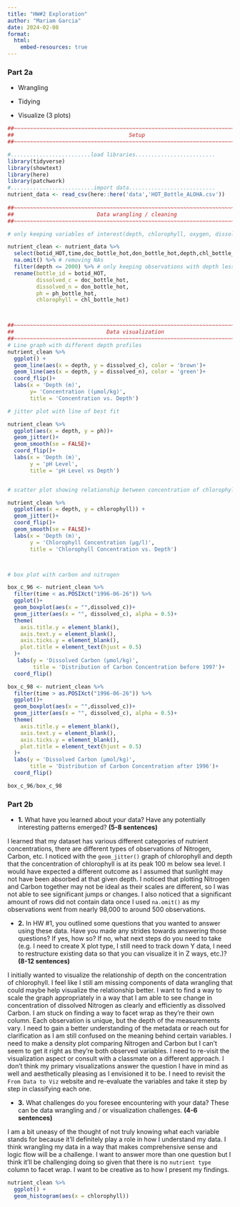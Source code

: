 ```yaml
---
title: "HW#2 Exploration"
author: "Mariam Garcia"
date: 2024-02-08
format:
  html:
    embed-resources: true
---
```


### Part 2a

-   Wrangling

-   Tidying

-   Visualize (3 plots)

```r
##~~~~~~~~~~~~~~~~~~~~~~~~~~~~~~~~~~~~~~~~~~~~~~~~~~~~~~~~~~~~~~~~~~~~~~~~~~~~~~
##                                    Setup                                 ----
##~~~~~~~~~~~~~~~~~~~~~~~~~~~~~~~~~~~~~~~~~~~~~~~~~~~~~~~~~~~~~~~~~~~~~~~~~~~~~~

#.........................load libraries.........................
library(tidyverse)
library(showtext)
library(here)
library(patchwork)
#..........................import data...........................
nutrient_data <- read_csv(here::here('data','HOT_Bottle_ALOHA.csv'))
  
##~~~~~~~~~~~~~~~~~~~~~~~~~~~~~~~~~~~~~~~~~~~~~~~~~~~~~~~~~~~~~~~~~~~~~~~~~~~~~~
##                          Data wrangling / cleaning                       ----
##~~~~~~~~~~~~~~~~~~~~~~~~~~~~~~~~~~~~~~~~~~~~~~~~~~~~~~~~~~~~~~~~~~~~~~~~~~~~~~

# only keeping variables of interest(depth, chlorophyll, oxygen, dissolved organic nitrogen )

nutrient_clean <- nutrient_data %>% 
  select(botid_HOT,time,doc_bottle_hot,don_bottle_hot,depth,chl_bottle_hot, botid_HOT,ph_bottle_hot) %>% # selecting columns of interest
  na.omit() %>% # removing NAs
  filter(depth <= 2000) %>% # only keeping observations with depth less than or equal to 3000 m below sea level
  rename(bottle_id = botid_HOT,
         dissolved_c = doc_bottle_hot,
         dissolved_n = don_bottle_hot,
         ph = ph_bottle_hot,
         chlorophyll = chl_bottle_hot)



##~~~~~~~~~~~~~~~~~~~~~~~~~~~~~~~~~~~~~~~~~~~~~~~~~~~~~~~~~~~~~~~~~~~~~~~~~~~~~~
##                             Data visualization                           ----
##~~~~~~~~~~~~~~~~~~~~~~~~~~~~~~~~~~~~~~~~~~~~~~~~~~~~~~~~~~~~~~~~~~~~~~~~~~~~~~
# Line graph with different depth profiles
nutrient_clean %>% 
  ggplot() +
  geom_line(aes(x = depth, y = dissolved_c), color = 'brown')+
  geom_line(aes(x = depth, y = dissolved_n), color = 'green')+
  coord_flip()+
  labs(x = 'Depth (m)',
       y= 'Concentration ((μmol/kg)',
       title = 'Concentration vs. Depth')

# jitter plot with line of best fit

nutrient_clean %>% 
  ggplot(aes(x = depth, y = ph))+
  geom_jitter()+
  geom_smooth(se = FALSE)+
  coord_flip()+
  labs(x = 'Depth (m)',
       y = 'pH Level',
       title = 'pH Level vs Depth')


# scatter plot showing relationship between concentration of chlorophyll and depth

nutrient_clean %>% 
  ggplot(aes(x = depth, y = chlorophyll)) +
  geom_jitter()+
  coord_flip()+
  geom_smooth(se = FALSE)+
  labs(x = 'Depth (m)',
       y = 'Chlorophyll Concentration (µg/l)',
       title = 'Chlorophyll Concentration vs. Depth')



# box plot with carbon and nitrogen

box_c_96 <- nutrient_clean %>% 
  filter(time < as.POSIXct("1996-06-26")) %>% 
  ggplot()+
  geom_boxplot(aes(x = "",dissolved_c))+
  geom_jitter(aes(x = "", dissolved_c), alpha = 0.5)+
  theme(
    axis.title.y = element_blank(),
    axis.text.y = element_blank(),
    axis.ticks.y = element_blank(),
    plot.title = element_text(hjust = 0.5)
  )+
   labs(y = 'Dissolved Carbon (μmol/kg)',
        title = 'Distribution of Carbon Concentration before 1997')+
  coord_flip()

box_c_98 <- nutrient_clean %>% 
  filter(time > as.POSIXct("1996-06-26")) %>% 
  ggplot()+
  geom_boxplot(aes(x = "",dissolved_c))+
  geom_jitter(aes(x = "", dissolved_c), alpha = 0.5)+
  theme(
    axis.title.y = element_blank(),
    axis.text.y = element_blank(),
    axis.ticks.y = element_blank(),
    plot.title = element_text(hjust = 0.5)
  )+
  labs(y = 'Dissolved Carbon (μmol/kg)',
       title = 'Distribution of Carbon Concentration after 1996')+
  coord_flip()

box_c_96/box_c_98
```

### Part 2b

-   **1.** What have you learned about your data? Have any potentially interesting patterns emerged? **(5-8 sentences)**

I learned that my dataset has various different categories of nutrient concentrations, there are different types of observations of Nitrogen, Carbon, etc. I noticed with the `geom_jitter()` graph of chlorophyll and depth that the concentration of chlorophyll is at its peak 100 m below sea level. I would have expected a different outcome as I assumed that sunlight may not have been absorbed at that given depth. I noticed that plotting Nitrogen and Carbon together may not be ideal as their scales are different, so I was not able to see significant jumps or changes. I also noticed that a significant amount of rows did not contain data once I used `na.omit()` as my observations went from nearly 98,000 to around 500 observations.

-   **2.** In HW #1, you outlined some questions that you wanted to answer using these data. Have you made any strides towards answering those questions? If yes, how so? If no, what next steps do you need to take (e.g. I need to create X plot type, I still need to track down Y data, I need to restructure existing data so that you can visualize it in Z ways, etc.)? **(8-12 sentences)**

I initially wanted to visualize the relationship of depth on the concentration of chlorophyll. I feel like I still am missing components of data wrangling that could maybe help visualize the relationship better. I want to find a way to scale the graph appropriately in a way that I am able to see change in concentration of dissolved Nitrogen as clearly and efficiently as dissolved Carbon. I am stuck on finding a way to facet wrap as they're their own column. Each observation is unique, but the depth of the measurements vary. I need to gain a better understanding of the metadata or reach out for clarification as I am still confused on the meaning behind certain variables. I need to make a density plot comparing Nitrogen and Carbon but I can't seem to get it right as they're both observed variables. I need to re-visit the visualization aspect or consult with a classmate on a different approach. I don't think my primary visualizations answer the question I have in mind as well and aesthetically pleasing as I envisioned it to be. I need to revisit the `From Data to Viz` website and re-evaluate the variables and take it step by step in classifying each one.

-   **3.** What challenges do you foresee encountering with your data? These can be data wrangling and / or visualization challenges. **(4-6 sentences)**

I am a bit uneasy of the thought of not truly knowing what each variable stands for because it'll definitely play a role in how I understand my data. I think wrangling my data in a way that makes comprehensive sense and logic flow will be a challenge. I want to answer more than one question but I think it'll be challenging doing so given that there is no `nutrient type` column to facet wrap. I want to be creative as to how I present my findings.

```r
nutrient_clean %>% 
  ggplot() +
  geom_histogram(aes(x = chlorophyll))
```

